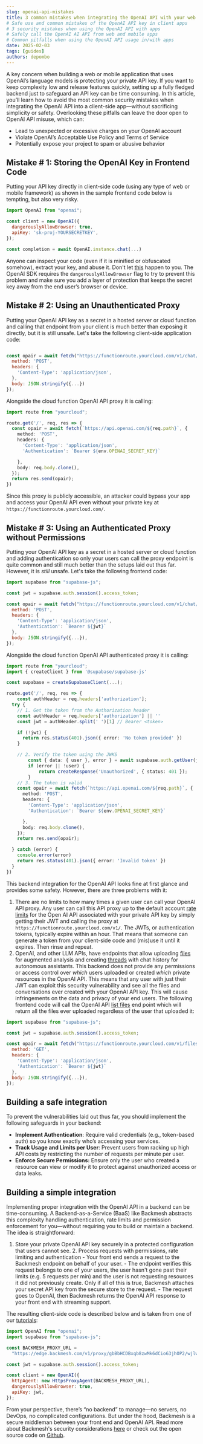 ```yaml
---
slug: openai-api-mistakes
title: 3 common mistakes when integrating the OpenAI API with your web or mobile app
# Safe use and common mistakes of the OpenAI API key in client apps
# 3 security mistakes when using the OpenAI API with apps
# Safely call the OpenAI AI API from web and mobile apps
# Common pitfalls when using the OpenAI API usage in/with apps
date: 2025-02-03
tags: [guides]
authors: depombo
---
```


A key concern when building a web or mobile application that uses OpenAI’s language models is protecting your private API key. If you want to keep complexity low and release features quickly, setting up a fully fledged backend just to safeguard an API key can be time consuming. In this article, you’ll learn how to avoid the most common security mistakes when integrating the OpenAI API into a client-side app—without sacrificing simplicity or safety. Overlooking these pitfalls can leave the door open to OpenAI API misuse, which can:
 - Lead to unexpected or excessive charges on your OpenAI account
 - Violate OpenAI’s Acceptable Use Policy and Terms of Service
 - Potentially expose your project to spam or abusive behavior

 <!--truncate-->

## Mistake # 1: Storing the OpenAI Key in Frontend Code

Putting your API key directly in client-side code (using any type of web or mobile framework) as shown in the sample frontend code below is tempting, but also very risky.

```javascript title="client/openai.ts"
import OpenAI from "openai";

const client = new OpenAI({
  dangerouslyAllowBrowser: true,
  apiKey: 'sk-proj-YOURSECRETKEY',
});

const completion = await OpenAI.instance.chat(...)
```

Anyone can inspect your code (even if it is minified or obfuscated somehow), extract your key, and abuse it. Don't let [this](https://community.openai.com/t/repeated-fraudulent-use-of-my-api-keys/510465/3) happen to you. The OpenAI SDK requires the `dangerouslyAllowBrowser` flag to try to prevent this problem and make sure you add a layer of protection that keeps the secret key away from the end user’s browser or device.

## Mistake # 2: Using an Unauthenticated Proxy

Putting your OpenAI API key as a secret in a hosted server or cloud function and calling that endpoint from your client is much better than exposing it directly, but it is still unsafe. Let's take the following client-side application code:

```javascript title="client/openai.ts"

const opair = await fetch("https://functionroute.yourcloud.com/v1/chat/completions", {
  method: 'POST',
  headers: {
    'Content-Type': 'application/json',
  },
  body: JSON.stringify({...})
});

```

Alongside the cloud function OpenAI API proxy it is calling:

```typescript title="cloud/function.ts"
import route from "yourcloud";

route.get('/', req, res => {
  const opair = await fetch(`https://api.openai.com/${req.path}`, {
    method: 'POST',
    headers: {
      'Content-Type': 'application/json',
      'Authentication': `Bearer ${env.OPENAI_SECRET_KEY}`

    },
    body: req.body.clone(),
  });
  return res.send(opair);
})

```

Since this proxy is publicly accessible, an attacker could bypass your app and access your OpenAI API even without your private key at `https://functionroute.yourcloud.com/`.

## Mistake # 3: Using an Authenticated Proxy without Permissions

Putting your OpenAI API key as a secret in a hosted server or cloud function and adding authentication so only your users can call the proxy endpoint is quite common and still much better than the setups laid out thus far. However, it is *still* unsafe. Let's take the following frontend code:

```javascript title="client/openai.ts"
import supabase from "supabase-js";

const jwt = supabase.auth.session().access_token;

const opair = await fetch("https://functionroute.yourcloud.com/v1/chat/completion", {
  method: 'POST',
  headers: {
    'Content-Type': 'application/json',
    'Authentication': `Bearer ${jwt}`
  },
  body: JSON.stringify({...}),
});

```

Alongside the cloud function OpenAI API authenticated proxy it is calling:

```typescript title="cloud/function.ts"
import route from "yourcloud";
import { createClient } from '@supabase/supabase-js'

const supabase = createSupabaseClient(...);

route.get('/', req, res => {
	const authHeader = req.headers['authorization'];
  try {
    // 1. Get the token from the Authorization header
    const authHeader = req.headers['authorization'] || ''
    const jwt = authHeader.split(' ')[1] // Bearer <token>

    if (!jwt) {
      return res.status(401).json({ error: 'No token provided' })
    }

    // 2. Verify the token using the JWKS
		const { data: { user }, error } = await supabase.auth.getUser(jwt);
		if (error || !user) {
			return createResponse('Unauthorized', { status: 401 });
		}
    // 3. The token is valid
    const opair = await fetch(`https://api.openai.com/${req.path}`, {
      method: 'POST',
      headers: {
        'Content-Type': 'application/json',
        'Authentication': `Bearer ${env.OPENAI_SECRET_KEY}`

      },
      body: req.body.clone(),
    });
    return res.send(opair);

  } catch (error) {
    console.error(error)
    return res.status(401).json({ error: 'Invalid token' })
  }
})

```

This backend integration for the OpenAI API looks fine at first glance and provides some safety. However, there are three problems with it:

1. There are no limits to how many times a given user can call your OpenAI API proxy. Any user can call this API proxy up to the default account [rate limits](https://platform.openai.com/docs/guides/rate-limits) for the Open AI API associated with your private API key by simply getting their JWT and calling the proxy at `https://functionroute.yourcloud.com/v1/`. The JWTs, or authentication tokens, typically expire within an hour. That means that someone can generate a token from your client-side code and (mis)use it until it expires. Then rinse and repeat.
2. OpenAI, and other LLM APIs, have endpoints that allow uploading [files](https://platform.openai.com/docs/api-reference/files) for augmented analysis and creating [threads](https://platform.openai.com/docs/api-reference/threads) with chat history for autonomous assistants. This backend does not provide any permissions or access control over *which* users uploaded or created *which* private resources in the OpenAI API. This means that any user with just their JWT can exploit this security vulnerability and see all the files and conversations ever created with your OpenAI API key. This will cause infringements on the data and privacy of your end users. The following frontend code will call the OpenAI API [list files](https://platform.openai.com/docs/api-reference/files/list) end point which will return all the files ever uploaded regardless of the user that uploaded it:

```javascript title="vulnerability.ts"
import supabase from "supabase-js";

const jwt = supabase.auth.session().access_token;

const opair = await fetch("https://functionroute.yourcloud.com/v1/files", {
  method: 'GET',
  headers: {
    'Content-Type': 'application/json',
    'Authentication': `Bearer ${jwt}`
  },
  body: JSON.stringify({...}),
});

```

## Building a safe integration

To prevent the vulnerabilities laid out thus far, you should implement the following safeguards in your backend:

- **Implement Authentication**: Require valid credentials (e.g., token-based auth) so you know exactly who’s accessing your services.
- **Track Usage and Limits per User**: Prevent users from racking up high API costs by restricting the number of requests per minute per user.
- **Enforce Secure Permissions:** Ensure only the user who created a resource can view or modify it to protect against unauthorized access or data leaks.

## Building a simple integration

Implementing proper integration with the OpenAI API in a backend can be time-consuming. A Backend-as-a-Service (BaaS) like Backmesh abstracts this complexity handling authentication, rate limits and permission enforcement for you—without requiring you to build or maintain a backend. The idea is straightforward:
  1.	Store your private OpenAI API key securely in a protected configuration that users cannot see.
	2.	Process requests with permissions, rate limiting and authentication
    -	Your front end sends a request to the Backmesh endpoint on behalf of your user.
    - The endpoint verifies this request belongs to one of your users, the user hasn't gone past their limits (e.g. 5 requests per min) and the user is not requesting resources it did not previously create. Only if all of this is true, Backmesh attaches your secret API key from the secure store to the request.
    - The request goes to OpenAI, then Backmesh returns the OpenAI API response to your front end with streaming support.

The resulting client-side code is described below and is taken from one of our [tutorials](/docs/supabase):

```javascript title="client/openai.ts"
import OpenAI from "openai";
import supabase from "supabase-js";

const BACKMESH_PROXY_URL =
  "https://edge.backmesh.com/v1/proxy/gbBbHCDBxqb8zwMk6dCio63jhOP2/wjlwRswvSXp4FBXwYLZ1/v1";

const jwt = supabase.auth.session().access_token;

const client = new OpenAI({
  httpAgent: new HttpsProxyAgent(BACKMESH_PROXY_URL),
  dangerouslyAllowBrowser: true,
  apiKey: jwt,
});
```

From your perspective, there’s “no backend” to manage—no servers, no DevOps, no complicated configurations. But under the hood, Backmesh is a secure middleman between your front end and OpenAI API. Read more about Backmesh's security considerations [here](/docs/security) or check out the open source code on [Github](https://github.com/backmesh/backmesh).